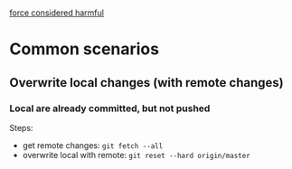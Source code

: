 = =
[https://blog.developer.atlassian.com/force-with-lease/ force considered harmful]

= Common scenarios =

== Overwrite local changes (with remote changes) ==

=== Local are already committed, but not pushed ===
Steps:
* get remote changes: <code>git fetch --all</code>
* overwrite local with remote: <code>git reset --hard origin/master </code>
